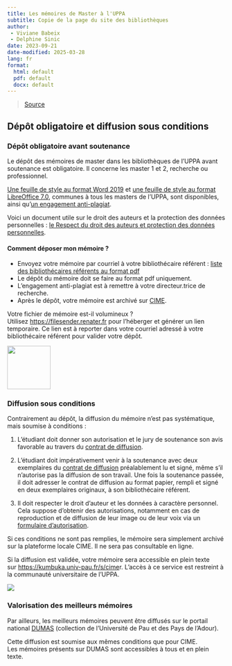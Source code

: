 ```yaml
---
title: Les mémoires de Master à l'UPPA
subtitle: Copie de la page du site des bibliothèques
author: 
 - Viviane Babeix
 - Delphine Sinic
date: 2023-09-21
date-modified: 2025-03-28
lang: fr
format:
  html: default
  pdf: default
  docx: default
---
```


> [Source](https://bibliotheques.univ-pau.fr/fr/appui-a-la-recherche/votre-memoire-de-master.html)

## Dépôt obligatoire et diffusion sous conditions

### Dépôt obligatoire avant soutenance

Le dépôt des mémoires de master dans les bibliothèques de l'UPPA avant soutenance est obligatoire. Il concerne les master 1 et 2, recherche ou professionnel.

[Une feuille de style au format Word 2019](https://bibliotheques.univ-pau.fr/_resource/Images/Documents/Services/Accessibilit%C3%A9%20Memoires_feuille_de_style_UPPA.docx?download=true "feuille de style des mémoires de l'UPPA docx") et [une feuille de style au format LibreOffice 7.0](https://bibliotheques.univ-pau.fr/_resource/Images/Documents/Services/Accessibilit%C3%A9%20Memoires_feuille_de_style_UPPA.odt?download=true "feuille de style des mémoires de l'UPPA odt"), communes à tous les masters de l'UPPA, sont disponibles, ainsi qu'[un engagement anti-plagiat](https://bibliotheques.univ-pau.fr/_attachment/votre-memoire-de-master-article/0_Formulaire_engagement_anti_plagiat%202029.pdf?download=true "engagement anti-plagiat").

Voici un document utile sur le droit des auteurs et la protection des données personnelles : [le Respect du droit des auteurs et protection des données personnelles](https://bibliotheques.univ-pau.fr/_resource/01%20Fichiers%20pdf/Appui%20%C3%A0%20la%20recherche/Respect%20du%20droit%20des%20auteurs%20et%20protection%20des%20donn%C3%A9es%20personnelles.pdf?download=true "Respect du droit des auteurs et protection des données personnelles").

#### Comment déposer mon mémoire ?

-   Envoyez votre mémoire par courriel à votre bibliothécaire référent : [liste des bibliothécaires référents au format pdf](https://bibliotheques.univ-pau.fr/_resource/01%20Fichiers%20pdf/Appui%20%C3%A0%20la%20recherche/Liste%20r%C3%A9f%C3%A9rents%20F%C3%A9vrier%202025.pdf?download=true "liste des bibliothécaires référents au format pdf")
-   Le dépôt du mémoire doit se faire au format pdf uniquement.
-   L'engagement anti-plagiat est à remettre à votre directeur.trice de recherche.
-   Après le dépôt, votre mémoire est archivé sur [CIME](https://kumbuka.univ-pau.fr/s/cime).

::: {.callout-tip appearance="simple"}
Votre fichier de mémoire est-il volumineux ? Utilisez [https://filesender.renater.fr](https://filesender.renater.fr/ "https://filesender.renater.fr") pour l’héberger et générer un lien temporaire. Ce lien est à reporter dans votre courriel adressé à votre bibliothécaire référent pour valider votre dépôt.
:::

[![](/img/logo-color.png){fig-align="center" width="100"}](https://kumbuka.univ-pau.fr/s/cime)

### Diffusion sous conditions

Contrairement au dépôt, la diffusion du mémoire n’est pas systématique, mais soumise à conditions :

1)  L'étudiant doit donner son autorisation et le jury de soutenance son avis favorable au travers du [contrat de diffusion](https://bibliotheques.univ-pau.fr/_attachment/votre-memoire-de-master-article/contrat_diffusion_memoire_2021.pdf?download=true "Contrat de diffusion (PDF - 160 Ko)").

2)  L’étudiant doit impérativement venir à la soutenance avec deux exemplaires du [contrat de diffusion](https://bibliotheques.univ-pau.fr/_resource/Images/Services/Votre%20th%C3%A8se/contrat_diffusion_memoire_2021.pdf?download=true) préalablement lu et signé, même s’il n’autorise pas la diffusion de son travail. Une fois la soutenance passée, il doit adresser le contrat de diffusion au format papier, rempli et signé en deux exemplaires originaux, à son bibliothécaire référent.

3)  Il doit respecter le droit d’auteur et les données à caractère personnel. Cela suppose d’obtenir des autorisations, notamment en cas de reproduction et de diffusion de leur image ou de leur voix via un [formulaire d'autorisation](https://bibliotheques.univ-pau.fr/_resource/01%20Fichiers%20pdf/Appui%20%C3%A0%20la%20recherche/formulaire-droit-image-voix.docx?download=true).

Si ces conditions ne sont pas remplies, le mémoire sera simplement archivé sur la plateforme locale CIME. Il ne sera pas consultable en ligne.

Si la diffusion est validée, votre mémoire sera accessible en plein texte sur [https://kumbuka.univ-pau.fr/s/cime](https://kumbuka.univ-pau.fr/s/cime "accès à CIME, plate-forme des mémoires étudiants de l’UPPA")r. L’accès à ce service est restreint à la communauté universitaire de l’UPPA.

[![](/img/dumas.png)](https://dumas.ccsd.cnrs.fr/MEM-UNIV-PAU)

### Valorisation des meilleurs mémoires

Par ailleurs, les meilleurs mémoires peuvent être diffusés sur le portail national [DUMAS](https://dumas.ccsd.cnrs.fr/MEM-UNIV-PAU "Accès à DUMAS (Dépôt Universitaire de Mémoires Après Soutenance)") (collection de l’Université de Pau et des Pays de l'Adour).

Cette diffusion est soumise aux mêmes conditions que pour CIME.\
Les mémoires présents sur DUMAS sont accessibles à tous et en plein texte.

